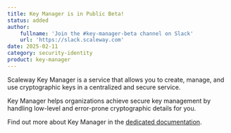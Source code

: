 ```yaml
---
title: Key Manager is in Public Beta!
status: added
author:
    fullname: 'Join the #key-manager-beta channel on Slack'
    url: 'https://slack.scaleway.com'
date: 2025-02-11
category: security-identity
product: key-manager
---
```


Scaleway Key Manager is a service that allows you to create, manage, and use cryptographic keys in a centralized and secure service.

Key Manager helps organizations achieve secure key management by handling low-level and error-prone cryptographic details for you.

Find out more about Key Manager in the [dedicated documentation](/key-manager/).
